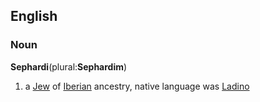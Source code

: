 ==English==
===Noun===
'''Sephardi'''(plural:'''Sephardim''')
#a [[Jew]] of [[Iberian]]  ancestry, native language was [[Ladino]]
{{wikipedia}}